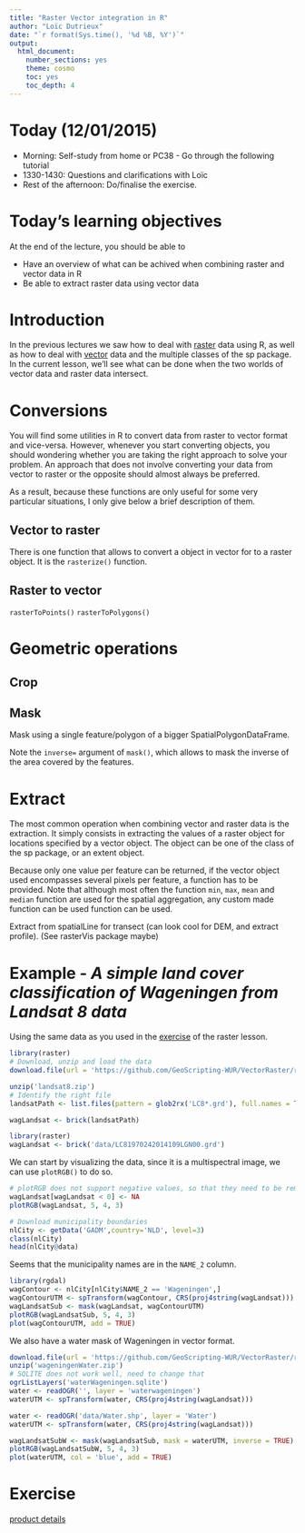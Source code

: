 ```yaml
---
title: "Raster Vector integration in R"
author: "Loïc Dutrieux"
date: "`r format(Sys.time(), '%d %B, %Y')`"
output:
  html_document:
    number_sections: yes
    theme: cosmo
    toc: yes
    toc_depth: 4
---
```


# Today (12/01/2015)

- Morning: Self-study from home or PC38 - Go through the following tutorial
- 1330-1430: Questions and clarifications with Loïc
- Rest of the afternoon: Do/finalise the exercise.

# Today's learning objectives
At the end of the lecture, you should be able to


* Have an overview of what can be achived when combining raster and vector data in R
* Be able to extract raster data using vector data


# Introduction

In the previous lectures we saw how to deal with [raster](http://geoscripting-wur.github.io/IntroToRaster/) data using R, as well as how to deal with [vector](http://geoscripting-wur.github.io/IntroToVector/) data and the multiple classes of the sp package. In the current lesson, we'll see what can be done when the two worlds of vector data and raster data intersect.

# Conversions

You will find some utilities in R to convert data from raster to vector format and vice-versa. However, whenever you start converting objects, you should wondering whether you are taking the right approach to solve your problem. An approach that does not involve converting your data from vector to raster or the opposite should almost always be preferred.

As a result, because these functions are only useful for some very particular situations, I only give below a brief description of them.

## Vector to raster

There is one function that allows to convert a object in vector for to a raster object. It is the `rasterize()` function.

## Raster to vector

`rasterToPoints()`
`rasterToPolygons()`

# Geometric operations

## Crop

## Mask

Mask using a single feature/polygon of a bigger SpatialPolygonDataFrame.

Note the `inverse=` argument of `mask()`, which allows to mask the inverse of the area covered by the features.
 
# Extract

The most common operation when combining vector and raster data is the extraction. It simply consists in extracting the values of a raster object for locations specified by a vector object. The object can be one of the class of the sp package, or an extent object.

Because only one value per feature can be returned, if the vector object used encompasses several pixels per feature, a function has to be provided. Note that although most often the function `min`, `max`, `mean` and `median` function are used for the spatial aggregation, any custom made function can be used function can be used.

Extract from spatialLine for transect (can look cool for DEM, and extract profile). (See rasterVis package maybe)

# Example - *A simple land cover classification of Wageningen from Landsat 8 data*

Using the same data as you used in the [exercise](http://geoscripting-wur.github.io/IntroToRaster/#exercise-design-a-pre-processing-chain-to-assess-change-in-ndvi-over-time) of the raster lesson.


```r
library(raster)
# Download, unzip and load the data
download.file(url = 'https://github.com/GeoScripting-WUR/VectorRaster/raw/gh-pages/data/landsat8.zip', destfile = 'landsat8.zip', method = 'auto')

unzip('landsat8.zip')
# Identify the right file
landsatPath <- list.files(pattern = glob2rx('LC8*.grd'), full.names = TRUE)

wagLandsat <- brick(landsatPath)
```

```r
library(raster)
wagLandsat <- brick('data/LC81970242014109LGN00.grd')
```

We can start by visualizing the data, since it is a multispectral image, we can use `plotRGB()` to do so.


```r
# plotRGB does not support negative values, so that they need to be removed
wagLandsat[wagLandsat < 0] <- NA
plotRGB(wagLandsat, 5, 4, 3)
```

```r
# Download municipality boundaries
nlCity <- getData('GADM',country='NLD', level=3)
class(nlCity)
head(nlCity@data)
```

Seems that the municipality names are in the `NAME_2` column.

```r
library(rgdal)
wagContour <- nlCity[nlCity$NAME_2 == 'Wageningen',]
wagContourUTM <- spTransform(wagContour, CRS(proj4string(wagLandsat)))
wagLandsatSub <- mask(wagLandsat, wagContourUTM)
plotRGB(wagLandsatSub, 5, 4, 3)
plot(wagContourUTM, add = TRUE)
```

We also have a water mask of Wageningen in vector format.

```r
download.file(url = 'https://github.com/GeoScripting-WUR/VectorRaster/raw/gh-pages/data/wageningenWater.zip', destfile = 'wageningenWater.zip', method = 'auto')
unzip('wageningenWater.zip')
# SQLITE does not work well, need to change that 
ogrListLayers('waterWageningen.sqlite')
water <- readOGR('', layer = 'waterwageningen')
waterUTM <- spTransform(water, CRS(proj4string(wagLandsat)))
```

```r
water <- readOGR('data/Water.shp', layer = 'Water')
waterUTM <- spTransform(water, CRS(proj4string(wagLandsat)))
```

```r
wagLandsatSubW <- mask(wagLandsatSub, mask = waterUTM, inverse = TRUE)
plotRGB(wagLandsatSubW, 5, 4, 3)
plot(waterUTM, col = 'blue', add = TRUE)
```

# Exercise

[product details](https://lpdaac.usgs.gov/products/modis_products_table/mod13a3)